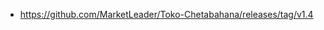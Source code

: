 * [[Cygwin Venv - Release: 'Run Saleor with CI/CD'|https://github.com/MarketLeader/Toko-Chetabahana/releases/tag/v1.4]]
